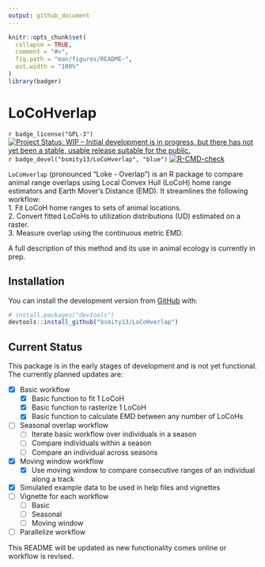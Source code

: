 ```yaml
---
output: github_document
---
```


<!-- README.md is generated from README.Rmd. Please edit that file -->

```r
knitr::opts_chunk$set(
  collapse = TRUE,
  comment = "#>",
  fig.path = "man/figures/README-",
  out.width = "100%"
)
library(badger)
```

# LoCoHverlap

<!-- badges: start -->
`r badge_license("GPL-3")`
[![Project Status: WIP – Initial development is in progress, but there has not yet been a stable, usable release suitable for the public.](https://www.repostatus.org/badges/latest/wip.svg)](https://www.repostatus.org/#wip)
`r badge_devel("bsmity13/LoCoHverlap", "blue")`
[![R-CMD-check](https://github.com/bsmity13/LoCoHverlap/workflows/R-CMD-check/badge.svg)](https://github.com/bsmity13/LoCoHverlap/actions)
<!-- badges: end -->

`LoCoHverlap` (pronounced "Loke - Overlap") is an R package to compare animal range overlaps using Local Convex Hull (LoCoH) home range estimators and Earth Mover's Distance (EMD). It streamlines the following workflow:  
    1. Fit LoCoH home ranges to sets of animal locations.  
    2. Convert fitted LoCoHs to utilization distributions (UD) estimated on a raster.  
    3. Measure overlap using the continuous metric EMD.  

A full description of this method and its use in animal ecology is currently in prep.

## Installation

You can install the development version from [GitHub](https://github.com/) with:

``` r
# install.packages("devtools")
devtools::install_github("bsmity13/LoCoHverlap")
```

## Current Status

This package is in the early stages of development and is not yet functional. The currently planned updates are:  

  - [x] Basic workflow
    - [x] Basic function to fit 1 LoCoH
    - [x] Basic function to rasterize 1 LoCoH
    - [x] Basic function to calculate EMD between any number of LoCoHs
  - [ ] Seasonal overlap workflow
    - [ ] Iterate basic workflow over individuals in a season
    - [ ] Compare individuals within a season
    - [ ] Compare an individual across seasons
  - [x] Moving window workflow
    - [x] Use moving window to compare consecutive ranges of an individual along a track
  - [x] Simulated example data to be used in help files and vignettes
  - [ ] Vignette for each workflow
    - [ ] Basic
    - [ ] Seasonal
    - [ ] Moving window
  - [ ] Parallelize workflow
    
This README will be updated as new functionality comes online or workflow is revised.
